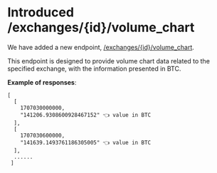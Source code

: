 # Introduced /exchanges/{id}/volume_chart

We have added a new endpoint, [/exchanges/\{id}/volume\_chart](/reference/exchanges-id-volume-chart).

This endpoint is designed to provide volume chart data related to the specified exchange, with the information presented in BTC.

**Example of responses**:

```Text JSON
[
  [
    1707030000000,
    "141206.9308600928467152" 👈 value in BTC
  ],
  [
    1707030600000,
    "141639.1493761186305005" 👈 value in BTC
  ],
  ......
 ]
```